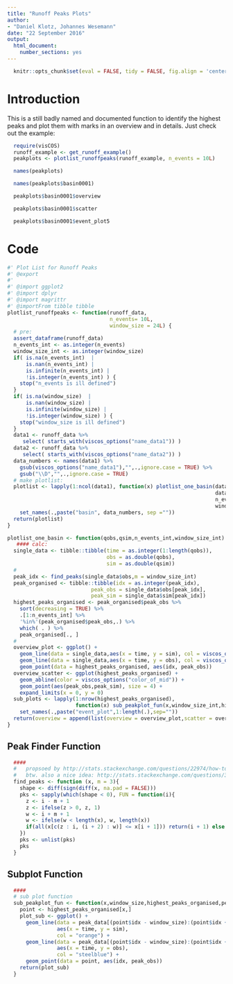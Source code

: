 ```yaml
---
title: "Runoff Peaks Plots"
author: 
- "Daniel Klotz, Johannes Wesemann"
date: "22 September 2016"
output:
  html_document:
    number_sections: yes
---
```


```r
  knitr::opts_chunk$set(eval = FALSE, tidy = FALSE, fig.align = 'center')
```

# Introduction
This is a still badly named and documented function to identify the highest 
peaks and plot them with marks in an overview and in details. 
Just check out the example: 
```r
  require(visCOS)
  runoff_example <- get_runoff_example()
  peakplots <- plotlist_runoffpeaks(runoff_example, n_events = 10L)
```

```r
  names(peakplots)
```

```r
  names(peakplots$basin0001)
```

```r
  peakplots$basin0001$overview
```

```r
  peakplots$basin0001$scatter
```

```r
  peakplots$basin0001$event_plot5
```


# Code
```r
#' Plot List for Runoff Peaks 
#' @export
#' 
#' @import ggplot2 
#' @import dplyr 
#' @import magrittr
#' @importFrom tibble tibble
plotlist_runoffpeaks <- function(runoff_data,
                                 n_events= 10L,
                                 window_size = 24L) {
  # pre:
  assert_dataframe(runoff_data)
  n_events_int <- as.integer(n_events) 
  window_size_int <- as.integer(window_size)
  if( is.na(n_events_int)  | 
      is.nan(n_events_int) | 
      is.infinite(n_events_int) | 
      !is.integer(n_events_int) ) {
    stop("n_events is ill defined")
  }
  if( is.na(window_size)  | 
      is.nan(window_size) | 
      is.infinite(window_size) | 
      !is.integer(window_size) ) {
    stop("window_size is ill defined")
  }
  data1 <- runoff_data %>%
     select( starts_with(viscos_options("name_data1")) )
  data2 <- runoff_data %>%
     select( starts_with(viscos_options("name_data2")) )
  data_numbers <- names(data1) %>%
    gsub(viscos_options("name_data1"),"",.,ignore.case = TRUE) %>% 
    gsub("\\D","",.,ignore.case = TRUE)
  # make plotlist: 
  plotlist <- lapply(1:ncol(data1), function(x) plotlist_one_basin(data1[,x],
                                                                   data2[,x],
                                                                   n_events_int, 
                                                                   window_size_int)) %>%
    set_names(.,paste("basin", data_numbers, sep =""))
  return(plotlist)
}
```


```r
plotlist_one_basin <- function(qobs,qsim,n_events_int,window_size_int) {
   #### calc:
  single_data <- tibble::tibble(time = as.integer(1:length(qobs)),
                                obs = as.double(qobs),
                                sim = as.double(qsim))
  #
  peak_idx <- find_peaks(single_data$obs,m = window_size_int)
  peak_organised <- tibble::tibble(idx = as.integer(peak_idx), 
                           peak_obs = single_data$obs[peak_idx], 
                           peak_sim = single_data$sim[peak_idx])
  highest_peaks_organised <- peak_organised$peak_obs %>% 
    sort(decreasing = TRUE) %>% 
    .[1:n_events_int] %>%
    '%in%'(peak_organised$peak_obs,.) %>% 
    which( . ) %>% 
    peak_organised[., ]
  #
  overview_plot <- ggplot() +
    geom_line(data = single_data,aes(x = time, y = sim), col = viscos_options("color_data2")) + 
    geom_line(data = single_data,aes(x = time, y = obs), col = viscos_options("color_data1")) + 
    geom_point(data = highest_peaks_organised, aes(idx, peak_obs))
  overview_scatter <- ggplot(highest_peaks_organised) + 
    geom_abline(color = viscos_options("color_of_mid")) +
    geom_point(aes(peak_obs,peak_sim), size = 4) +
    expand_limits(x = 0, y = 0) 
  sub_plots <- lapply(1:nrow(highest_peaks_organised),
                      function(x) sub_peakplot_fun(x,window_size_int,highest_peaks_organised,single_data) ) %>%
    set_names(.,paste("event_plot",1:length(.),sep=""))
  return(overview = append(list(overview = overview_plot,scatter = overview_scatter), sub_plots))
}
```

## Peak Finder Function 
```r
  ####
  #   propsoed by http://stats.stackexchange.com/questions/22974/how-to-find-local-peaks-valleys-in-a-series-of-data
  #   btw. also a nice idea: http://stats.stackexchange.com/questions/36309/how-do-i-find-peaks-in-a-dataset
  find_peaks <- function (x, m = 3){
    shape <- diff(sign(diff(x, na.pad = FALSE)))
    pks <- sapply(which(shape < 0), FUN = function(i){
      z <- i - m + 1
      z <- ifelse(z > 0, z, 1)
      w <- i + m + 1
      w <- ifelse(w < length(x), w, length(x))
      if(all(x[c(z : i, (i + 2) : w)] <= x[i + 1])) return(i + 1) else return(numeric(0))
    })
    pks <- unlist(pks)
    pks
  }
```

## Subplot Function 
```r
  ####
  # sub plot function
  sub_peakplot_fun <- function(x,window_size,highest_peaks_organised,peak_data) {
    point <- highest_peaks_organised[x,]
    plot_sub <- ggplot() +
      geom_line(data = peak_data[(point$idx - window_size):(point$idx + window_size),],
                aes(x = time, y = sim), 
                col = "orange") + 
      geom_line(data = peak_data[(point$idx - window_size):(point$idx + window_size),],
                aes(x = time, y = obs), 
                col = "steelblue") + 
      geom_point(data = point, aes(idx, peak_obs))
    return(plot_sub)
  }
```








